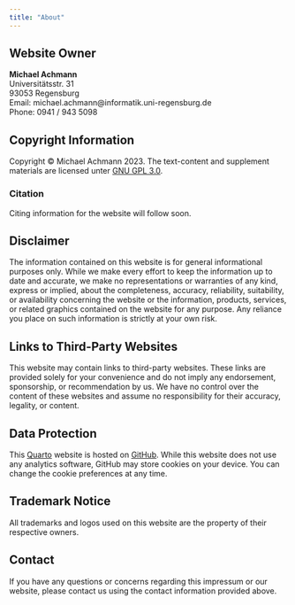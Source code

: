 ```yaml
---
title: "About"
---
```



## Website Owner

**Michael Achmann** <br/>
Universitätsstr. 31 <br/>
93053 Regensburg <br/>
Email: michael.achmann@informatik.uni-regensburg.de <br/>
Phone: 0941 / 943 5098


## Copyright Information
Copyright © Michael Achmann 2023. The text-content and supplement materials are licensed unter [GNU GPL 3.0](https://github.com/michaelachmann/social-media-lab/blob/main/LICENSE). 

### Citation
Citing information for the website will follow soon.

## Disclaimer
The information contained on this website is for general informational purposes only. While we make every effort to keep the information up to date and accurate, we make no representations or warranties of any kind, express or implied, about the completeness, accuracy, reliability, suitability, or availability concerning the website or the information, products, services, or related graphics contained on the website for any purpose. Any reliance you place on such information is strictly at your own risk.

## Links to Third-Party Websites
This website may contain links to third-party websites. These links are provided solely for your convenience and do not imply any endorsement, sponsorship, or recommendation by us. We have no control over the content of these websites and assume no responsibility for their accuracy, legality, or content.

## Data Protection
This [Quarto](https://quarto.org/) website is hosted on [GitHub](https://github.com/). While this website does not use any analytics software, GitHub may store cookies on your device. You can change the [cookie preferences]{#open_preferences_center} at any time.

## Trademark Notice
All trademarks and logos used on this website are the property of their respective owners.

## Contact
If you have any questions or concerns regarding this impressum or our website, please contact us using the contact information provided above.

